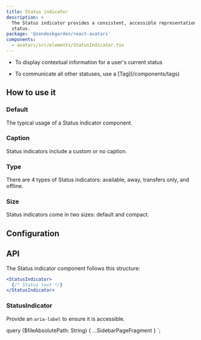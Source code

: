 ```yaml
---
title: Status indicator
description: >
  The Status indicator provides a consistent, accessible representation of a user's current 
  status.
package: '@zendeskgarden/react-avatars'
components:
  - avatars/src/elements/StatusIndicator.tsx
---
```


<Usage>
  <Use>
    <ul>
      <li>To display contextual information for a user's current status</li>
    </ul>
  </Use>
  <Misuse>
    <ul>
      <li>
        <Markdown>To communicate all other statuses, use a [Tag](/components/tags)</Markdown>
      </li>
    </ul>
  </Misuse>
</Usage>

## How to use it

### Default

The typical usage of a Status indicator component.


<CodeExample code={StatusIndicatorDefaultCode}>
  <StatusIndicatorDefault />
</CodeExample>

### Caption

Status indicators include a custom or no caption.


<CodeExample code={StatusIndicatorCaptionCode}>
  <StatusIndicatorCaption />
</CodeExample>

### Type

There are 4 types of Status indicators: available, away, transfers only, and offline.


<CodeExample code={StatusIndicatorTypeCode}>
  <StatusIndicatorType />
</CodeExample>

### Size

Status indicators come in two sizes: default and compact.


<CodeExample code={StatusIndicatorSizeCode}>
  <StatusIndicatorSize />
</CodeExample>

## Configuration

<Configuration reactPackage={props.data.mdx.package} components={props.data.mdx.components} />

## API

The Status indicator component follows this structure:

<!-- prettier-ignore -->
```jsx
<StatusIndicator>
  {/* Status text */}
</StatusIndicator>
```

### StatusIndicator

<Component components={props.data.mdx.components} componentName="statusIndicator" />

Provide an `aria-label` to ensure it is accessible.

<PropSheet components={props.data.mdx.components} componentName="statusIndicator" />


  query ($fileAbsolutePath: String) {
    ...SidebarPageFragment
  }
`;
